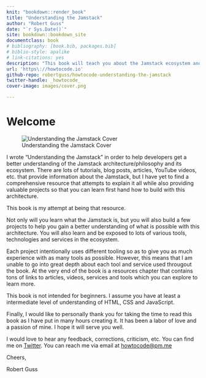 ```yaml
---
knit: "bookdown::render_book"
title: "Understanding the Jamstack"
author: "Robert Guss"
date: "`r Sys.Date()`"
site: bookdown::bookdown_site
documentclass: book
# bibliography: [book.bib, packages.bib]
# biblio-style: apalike
# link-citations: yes
description: "This book will teach you about the Jamstack ecosystem and how to build Jamstack applications with JavaScript, API's and Markup."
url: 'https\://howtocode.io'
github-repo: robertguss/howtocode-understanding-the-jamstack
twitter-handle: _howtocode_
cover-image: images/cover.png

---
```


# Welcome {-} 

![Understanding the Jamstack Cover](images/cover.png)

I wrote "Understanding the Jamstack" in order to help developers get a better understanding of the Jamstack
architecture/philosophy and its ecosystem. There are lots of tutorials, blog posts, articles, YouTube videos, etc. that
provide information about the Jamstack, but I have yet to find a comprehensive resource that attempts to explain it all
while also providing valuable projects so that you can learn first hand how to build with this architecture.

This book is my attempt at being that resource.

Not only will you learn what the Jamstack is, but you will also build a few projects to help you gain a better
understanding of what is possible with this architecture. You will also learn and be exposed to lots of various tools,
technologies and services in the ecosystem. 

Each project intentionally uses different tooling so as to give you as much experience with as many tools as possible.
However, this means that I am unable to go into great depth about each tool and service used througout the book. At the
very end of the book is a resources chapter that contains tons of links to articles, videos, services and tools which
you can explore to learn more.

This book is not intended for beginners. I assume you have at least a intermediate level of understanding of HTML, CSS and JavaScript. 

Finally, I would like to personally thank you for taking the time to read this book as I have put in many hours creating
it. It has been a labor of love and a passion of mine. I hope it will serve you well.

I would love to hear any feedback, corrections, criticism, etc. You can find me on [Twitter](https://twitter.com/_howtocode_). You can reach me via email at <a href="mailto:howtocode@pm.me">howtocode@pm.me</a>

Cheers,

Robert Guss